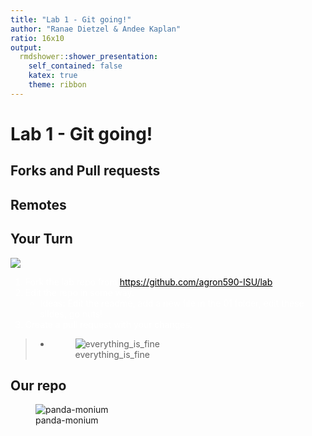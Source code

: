 ```yaml
---
title: "Lab 1 - Git going!"
author: "Ranae Dietzel & Andee Kaplan"
ratio: 16x10
output:
  rmdshower::shower_presentation:
    self_contained: false
    katex: true
    theme: ribbon
---
```

# Lab 1 - Git going!

## Forks and Pull requests

## Remotes

## Your Turn { .cover .white }

<!-- image source https://www.flickr.com/photos/ollemhebb/16691684354/in/photolist-rqZfeh-dB2HGy-j4rtWV-cswQCb-bnmKUX-rurYD7-5vmdw6-7iHPtj-bvggjZ-7nwAyK-oVZdhD-acwkds-dqAf8f-e4z5Jk-6PBenY-dSAYZ9-5vmcGR-e4z7be-cyGrpE-7WLPaw-5vmdnn-8ciEWU-5vmcDa-o2NbGq-dxpJTW-cyGt4d-dZy9Sm-dZssjK-oVZ3SB-5BtrCp-e4z5Mk-6bvjNs-8cfk5H-dzTiW2-7Yfj3T-9mraHV-5XmJTS-aDtnzj-ruXg4M-ecF3x2-aAU6Fg-bsQosb-Hgh9UM-kJti5g-ifdCE4-ceXXhf-7AdkFZ-aEDYpr-otaizi-sa1Phn -->
<img src="images/your_turn.jpg" class="cover height">

<ol style="color: white">
  <li>Fork the lab repo from <a href="https://github.com/agron590-ISU/lab" target=_blank style="color:black">https://github.com/agron590-ISU/lab</a></li>
  <li>Edit the repo in some way.
  <ul>
  <li>Ideas: Edit the readme, add a new file in the 01 folder, edit these slides, go nuts!</li>
  </ul></li>
  <li>Create a pull request with your changes.</li>
</ol>
> - ![everything_is_fine](images/everything_is_fine.png)

## Our repo

![panda-monium](images/pandemonium.gif)
